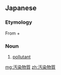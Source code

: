 ==Japanese==
{{ja-kanjitab|お|せん|ぶつ|k3=ぶっ|しつ}}

===Etymology===
From {{ja-r|汚染|おせん|gloss=pollution}} + {{ja-r|物質|ぶっしつ|gloss=substance}}

===Noun===
{{ja-noun|おせん ぶっしつ}}

# [[pollutant]]

[[mg:汚染物質]]
[[zh:汚染物質]]